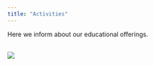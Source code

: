 ```yaml
---
title: "Activities"
---
```


Here we inform about our educational offerings.
<br><br>

![](images/journey.svg)
